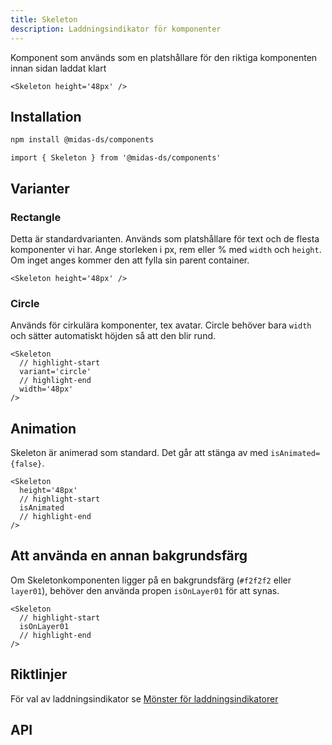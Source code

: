 ```yaml
---
title: Skeleton
description: Laddningsindikator för komponenter
---
```



<ComponentHeader
  name='Skeleton'
  friendlyName='Laddningsindikator'
  overrideHeadlessLink=''
/>

Komponent som används som en platshållare för den riktiga komponenten innan sidan laddat klart

```tsx
<Skeleton height='48px' />
```

<div className='card'>
  <Skeleton height='48px' />
</div>

## Installation

```bash npm2yarn
npm install @midas-ds/components
```

```tsx
import { Skeleton } from '@midas-ds/components'
```

## Varianter

### Rectangle

Detta är standardvarianten. Används som platshållare för text och de flesta komponenter vi har. Ange storleken i px, rem eller % med `width` och `height`. Om inget anges kommer den att fylla sin parent container.

```tsx
<Skeleton height='48px' />
```

<div className='card'>
  <Skeleton height='48px' />
</div>

### Circle

Används för cirkulära komponenter, tex avatar. Circle behöver bara `width` och sätter automatiskt höjden så att den blir rund.

```tsx
<Skeleton
  // highlight-start
  variant='circle'
  // highlight-end
  width='48px'
/>
```

<div className='card'>
  <Skeleton
    variant='circle'
    width='48px'
  />
</div>

## Animation

Skeleton är animerad som standard. Det går att stänga av med `isAnimated={false}`.

```tsx
<Skeleton
  height='48px'
  // highlight-start
  isAnimated
  // highlight-end
/>
```

<div className='card'>
  <Skeleton
    height='48px'
    isAnimated
  />
</div>

## Att använda en annan bakgrundsfärg

Om Skeletonkomponenten ligger på en bakgrundsfärg (`#f2f2f2` eller `layer01`), behöver den använda propen `isOnLayer01` för att synas.

```tsx
<Skeleton
  // highlight-start
  isOnLayer01
  // highlight-end
/>
```

<div
  className='card'
  style={{ backgroundColor: '#f2f2f2', padding: '1rem' }}
>
  <Skeleton
    height='48px'
    isOnLayer01
  />
</div>

## Riktlinjer

För val av laddningsindikator se [Mönster för laddningsindikatorer](/design-patterns/page-loading)

## API

<PropTable name='Skeleton' />
